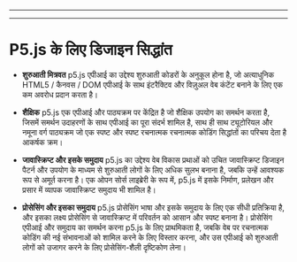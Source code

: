 
---

---
# P5.js के लिए डिजाइन सिद्धांत

- **शुरुआती मित्रवत** p5.js एपीआई का उद्देश्य शुरुआती कोडरों के अनुकूल होना है, जो अत्याधुनिक HTML5 / कैनवस / DOM एपीआई के साथ इंटरैक्टिव और विज़ुअल वेब कंटेंट बनाने के लिए एक कम अवरोध प्रदान करता है।

- **शैक्षिक** p5.js एक एपीआई और पाठ्यक्रम पर केंद्रित है जो शैक्षिक उपयोग का समर्थन करता है, जिसमें समर्थन उदाहरणों के साथ एपीआई का पूरा संदर्भ शामिल है, साथ ही साथ ट्यूटोरियल और नमूना वर्ग पाठ्यक्रम जो एक स्पष्ट और स्पष्ट रचनात्मक रचनात्मक कोडिंग सिद्धांतों का परिचय देता है आकर्षक क्रम।

- **जावास्क्रिप्ट और इसके समुदाय** p5.js का उद्देश्य वेब विकास प्रथाओं को उचित जावास्क्रिप्ट डिजाइन पैटर्न और उपयोग के माध्यम से शुरुआती लोगों के लिए अधिक सुलभ बनाना है, जबकि उन्हें आवश्यक रूप से अमूर्त करना है। एक ओपन सोर्स लाइब्रेरी के रूप में, p5.js में इसके निर्माण, प्रलेखन और प्रसार में व्यापक जावास्क्रिप्ट समुदाय भी शामिल है।

- **प्रोसेसिंग और इसका समुदाय** p5.js प्रोसेसिंग भाषा और इसके समुदाय के लिए एक सीधी प्रतिक्रिया है, और इसका लक्ष्य प्रोसेसिंग से जावास्क्रिप्ट में परिवर्तन को आसान और स्पष्ट बनाना है। प्रोसेसिंग एपीआई और समुदाय का समर्थन करना p5.js के लिए प्राथमिकता है, जबकि वेब पर रचनात्मक कोडिंग की नई संभावनाओं को शामिल करने के लिए विस्तार करना, और उस एपीआई को शुरुआती लोगों को उजागर करने के लिए प्रोसेसिंग-शैली दृष्टिकोण लेना।

  